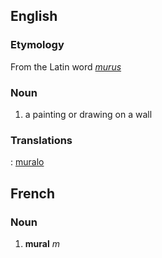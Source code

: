 ==English==
===Etymology===
From the Latin word ''[[murus]]''

===Noun===
#a painting or drawing on a wall

===Translations===
{{io}} : [[muralo]]

==French==
===Noun===
# '''mural''' ''m''